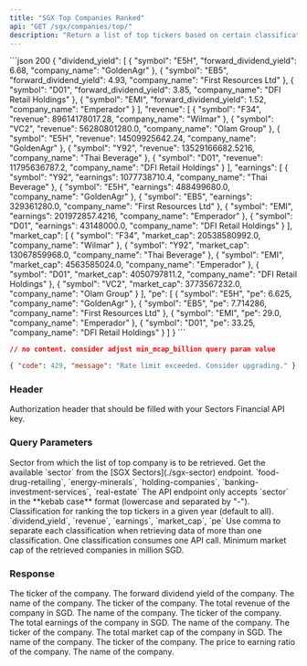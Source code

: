 ```yaml
---
title: "SGX Top Companies Ranked"
api: "GET /sgx/companies/top/"
description: "Return a list of top tickers based on certain classification (dividend yield, revenue, earnings, market cap, or PE ratio)"
---
```


<ResponseExample>
```json 200
{
    "dividend_yield": [
        {
            "symbol": "E5H",
            "forward_dividend_yield": 6.68,
            "company_name": "GoldenAgr"
        },
        {
            "symbol": "EB5",
            "forward_dividend_yield": 4.93,
            "company_name": "First Resources Ltd"
        },
        {
            "symbol": "D01",
            "forward_dividend_yield": 3.85,
            "company_name": "DFI Retail Holdings"
        },
        {
            "symbol": "EMI",
            "forward_dividend_yield": 1.52,
            "company_name": "Emperador"
        }
    ],
    "revenue": [
        {
            "symbol": "F34",
            "revenue": 89614178017.28,
            "company_name": "Wilmar"
        },
        {
            "symbol": "VC2",
            "revenue": 56280801280.0,
            "company_name": "Olam Group"
        },
        {
            "symbol": "E5H",
            "revenue": 14509925642.24,
            "company_name": "GoldenAgr"
        },
        {
            "symbol": "Y92",
            "revenue": 13529166682.5216,
            "company_name": "Thai Beverage"
        },
        {
            "symbol": "D01",
            "revenue": 11795636787.2,
            "company_name": "DFI Retail Holdings"
        }
    ],
    "earnings": [
        {
            "symbol": "Y92",
            "earnings": 1077738710.4,
            "company_name": "Thai Beverage"
        },
        {
            "symbol": "E5H",
            "earnings": 488499680.0,
            "company_name": "GoldenAgr"
        },
        {
            "symbol": "EB5",
            "earnings": 329361280.0,
            "company_name": "First Resources Ltd"
        },
        {
            "symbol": "EMI",
            "earnings": 201972857.4216,
            "company_name": "Emperador"
        },
        {
            "symbol": "D01",
            "earnings": 43148000.0,
            "company_name": "DFI Retail Holdings"
        }
    ],
    "market_cap": [
        {
            "symbol": "F34",
            "market_cap": 20538580992.0,
            "company_name": "Wilmar"
        },
        {
            "symbol": "Y92",
            "market_cap": 13067859968.0,
            "company_name": "Thai Beverage"
        },
        {
            "symbol": "EMI",
            "market_cap": 4563585024.0,
            "company_name": "Emperador"
        },
        {
            "symbol": "D01",
            "market_cap": 4050797811.2,
            "company_name": "DFI Retail Holdings"
        },
        {
            "symbol": "VC2",
            "market_cap": 3773567232.0,
            "company_name": "Olam Group"
        }
    ],
    "pe": [
        {
            "symbol": "E5H",
            "pe": 6.625,
            "company_name": "GoldenAgr"
        },
        {
            "symbol": "EB5",
            "pe": 7.714286,
            "company_name": "First Resources Ltd"
        },
        {
            "symbol": "EMI",
            "pe": 29.0,
            "company_name": "Emperador"
        },
        {
            "symbol": "D01",
            "pe": 33.25,
            "company_name": "DFI Retail Holdings"
        }
    ]
}
```

```json 204
// no content. consider adjust min_mcap_billion query param value
```

```json 429
{ "code": 429, "message": "Rate limit exceeded. Consider upgrading." }
```

</ResponseExample>

### Header

<ParamField header="Authorization" type="string" required>
  Authorization header that should be filled with your Sectors Financial API
  key.
</ParamField>

### Query Parameters

<ParamField query="sector" type="string" default="all">
  Sector from which the list of top company is to be retrieved.
  <AccordionGroup>
    <Accordion title="Get the available sector">
      Get the available `sector` from the [SGX Sectors](./sgx-sector) endpoint.
    </Accordion>
    <Accordion title="Examples of the sector">
      `food-drug-retailing`, `energy-minerals`, `holding-companies`,
      `banking-investment-services`, `real-estate`
    </Accordion>
    <Accordion title="Format">
      The API endpoint only accepts `sector` in the **kebab case** format
      (lowercase and separated by "-").
    </Accordion>
  </AccordionGroup>
</ParamField>

<ParamField query="classifications" type="string" default="all">
  Classification for ranking the top tickers in a given year (default to all).
  <AccordionGroup>
    <Accordion title="Available classifications">
      `dividend_yield`, `revenue`, `earnings`, `market_cap`, `pe`
    </Accordion>
    <Accordion title="Format">
      Use comma to separate each classification when retrieving data of more
      than one classification.
    </Accordion>
    <Accordion title="API call consumption">
      One classification consumes one API call.
    </Accordion>
  </AccordionGroup>
</ParamField>

<ParamField query="min_mcap_million" type="integer" default="1000">
  Minimum market cap of the retrieved companies in million SGD.
</ParamField>

### Response

<ResponseField name="dividend_yield" type="DividendYieldData[]">
  <Expandable title="properties">
    <ResponseField name="DividendYieldData.symbol" type="string">
      The ticker of the company.
    </ResponseField>
    <ResponseField name="DividendYieldData.forward_dividend_yield" type="float">
      The forward dividend yield of the company.
    </ResponseField>
    <ResponseField name="DividendYieldData.company_name" type="string">
      The name of the company.
    </ResponseField>
  </Expandable>
</ResponseField>

<ResponseField name="revenue" type="RevenueData[]">
  <Expandable title="properties">
    <ResponseField name="RevenueData.symbol" type="string">
      The ticker of the company.
    </ResponseField>
    <ResponseField name="RevenueData.revenue" type="float">
      The total revenue of the company in SGD.
    </ResponseField>
    <ResponseField name="RevenueData.company_name" type="string">
      The name of the company.
    </ResponseField>
  </Expandable>
</ResponseField>

<ResponseField name="earnings" type="EarningsData[]">
  <Expandable title="properties">
    <ResponseField name="EarningsData.symbol" type="string">
      The ticker of the company.
    </ResponseField>
    <ResponseField name="EarningsData.earnings" type="float">
      The total earnings of the company in SGD.
    </ResponseField>
    <ResponseField name="EarningsData.company_name" type="string">
      The name of the company.
    </ResponseField>
  </Expandable>
</ResponseField>

<ResponseField name="market_cap" type="MarketCapData[]">
  <Expandable title="properties">
    <ResponseField name="MarketCapData.symbol" type="string">
      The ticker of the company.
    </ResponseField>
    <ResponseField name="MarketCapData.market_cap" type="int">
      The total market cap of the company in SGD.
    </ResponseField>
    <ResponseField name="MarketCapData.company_name" type="string">
      The name of the company.
    </ResponseField>
  </Expandable>
</ResponseField>

<ResponseField name="pe" type="PEData[]">
  <Expandable title="properties">
    <ResponseField name="PEData.symbol" type="string">
      The ticker of the company.
    </ResponseField>
    <ResponseField name="PEData.pe" type="float">
      The price to earning ratio of the company.
    </ResponseField>
    <ResponseField name="PEData.company_name" type="string">
      The name of the company.
    </ResponseField>
  </Expandable>
</ResponseField>
